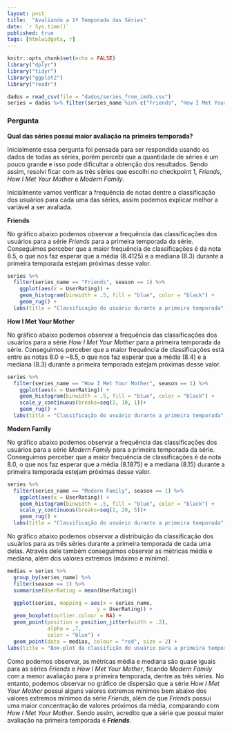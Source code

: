 ```yaml
---
layout: post
title:  "Avaliando a 1ª Temporada das Séries"
date: `r Sys.time()`
published: true
tags: [htmlwidgets, r]
---
```


```r
knitr::opts_chunk$set(echo = FALSE)
library("dplyr")
library("tidyr")
library("ggplot2")
library("readr")

dados = read_csv(file = "dados/series_from_imdb.csv")
series = dados %>% filter(series_name %in% c("Friends", "How I Met Your Mother", "Modern Family"))
```

### Pergunta

**Qual das séries possui maior avaliação na primeira temporada?**

Inicialmente essa pergunta foi pensada para ser respondida usando os dados de todas as séries, porém percebi que a quantidade de séries é um pouco grande e isso pode dificultar a obtenção dos resultados. Sendo assim, resolvi ficar com as três séries que escolhi no checkpoint 1, *Friends*, *How I Met Your Mother* e *Modern Family*.

Inicialmente vamos verificar a frequência de notas dentre a classificação dos usuários para cada uma das séries, assim podemos explicar melhor a variável a ser avaliada.

**Friends**

No gráfico abaixo podemos observar a frequência das classificações dos usuários para a série *Friends* para a primeira temporada da série. Conseguimos perceber que a maior frequência de classificações é da nota 8.5, o que nos faz esperar que a média (8.4125) e a mediana (8.3) durante a primeira temporada estejam próximas desse valor.   

```r
series %>%
  filter(series_name == "Friends", season == 1) %>%
    ggplot(aes(x = UserRating)) + 
    geom_histogram(binwidth = .5, fill = "blue", color = "black") + 
    geom_rug() +
  labs(title = "Classificação do usuário durante a primeira temporada", x = "Classificação do usuário", y = "Frequência")
```


**How I Met Your Mother**

No gráfico abaixo podemos observar a frequência das classificações dos usuários para a série *How I Met Your Mother* para a primeira temporada da série. Conseguimos perceber que a maior frequência de classificações está entre as notas 8.0 e ~8.5, o que nos faz esperar que a média (8.4) e a mediana (8.3) durante a primeira temporada estejam próximas desse valor.   

```r
series %>%
  filter(series_name == "How I Met Your Mother", season == 1) %>%
    ggplot(aes(x = UserRating)) + 
    geom_histogram(binwidth = .5, fill = "blue", color = "black") + 
    scale_y_continuous(breaks=seq(1, 10, 1))+
    geom_rug() +
  labs(title = "Classificação do usuário durante a primeira temporada", x = "Classificação do usuário", y = "Frequência")
```

**Modern Family**

No gráfico abaixo podemos observar a frequência das classificações dos usuários para a série *Modern Family* para a primeira temporada da série. Conseguimos perceber que a maior frequência de classificações é da nota 8.0, o que nos faz esperar que a média (8.1875) e a mediana (8.15) durante a primeira temporada estejam próximas desse valor.   

```r
series %>%
  filter(series_name == "Modern Family", season == 1) %>%
    ggplot(aes(x = UserRating)) + 
    geom_histogram(binwidth = .5, fill = "blue", color = "black") + 
    scale_y_continuous(breaks=seq(1, 20, 5))+
    geom_rug() +
  labs(title = "Classificação do usuário durante a primeira temporada", x = "Classificação do usuário", y = "Frequência")
```

No gráfico abaixo podemos observar a distribuição da classificação dos usuários para as três séries durante a primeira temporada de cada uma delas. Através dele também conseguimos observar as métricas média e mediana, além dos valores extremos (máximo e mínimo).   

```r
medias = series %>% 
  group_by(series_name) %>% 
  filter(season == 1) %>%
  summarise(UserRating = mean(UserRating))

  ggplot(series, mapping = aes(x = series_name, 
                             y = UserRating)) +
  geom_boxplot(outlier.colour = NA) +
  geom_point(position = position_jitter(width = .2), 
             alpha = .7, 
             color = "blue") +
  geom_point(data = medias, colour = "red", size = 2) +
labs(title = "Box-plot da classifição do usuário para a primeira temporada", x = "Série", y = "Classificação do usuário")

```

Como podemos observar, as métricas média e mediana são quase iguais para as séries *Friends* e *How I Met Your Mother*, ficando *Modern Family* com a menor avaliação para a primeira temporada, dentre as três séries. No entanto, podemos observar no gráfico de dispersão que a série *How I Met Your Mother* possui alguns valores extremos mínimos bem abaixo dos valores extremos mínimos da série *Friends*, além de que *Friends* possui uma maior concentração de valores próximos da média, comparando com *How I Met Your Mother*. Sendo assim, acredito que a série que possui maior avaliação na primeira temporada é ***Friends***.
